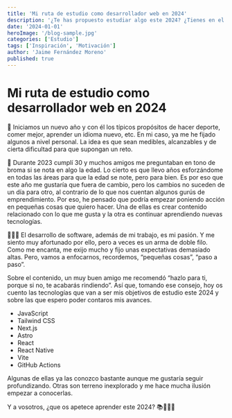 ```yaml
---
title: 'Mi ruta de estudio como desarrollador web en 2024'
description: '¿Te has propuesto estudiar algo este 2024? ¿Tienes en el radar alguna nueva tecnología que aprender? Aquí te cuento mis objetivos de aprendizaje para este año.'
date: '2024-01-01'
heroImage: '/blog-sample.jpg'
categories: ['Estudio']
tags: ['Inspiración', 'Motivación']
author: 'Jaime Fernández Moreno'
published: true
---
```


# Mi ruta de estudio como desarrollador web en 2024

🏃 Iniciamos un nuevo año y con él los típicos propósitos de hacer deporte, comer mejor, aprender un idioma nuevo, etc. En mi caso, ya me he fijado algunos a nivel personal. La idea es que sean medibles, alcanzables y de cierta dificultad para que supongan un reto.

🎂 Durante 2023 cumplí 30 y muchos amigos me preguntaban en tono de broma si se nota en algo la edad. Lo cierto es que llevo años esforzándome en todas las áreas para que la edad se note, pero para bien. Es por eso que este año me gustaría que fuera de cambio, pero los cambios no suceden de un día para otro, al contrario de lo que nos cuentan algunos gurús de emprendimiento. Por eso, he pensado que podría empezar poniendo acción en pequeñas cosas que quiero hacer. Una de ellas es crear contenido relacionado con lo que me gusta y la otra es continuar aprendiendo nuevas tecnologías.

🧑🏼‍💻 El desarrollo de software, además de mi trabajo, es mi pasión. Y me siento muy afortunado por ello, pero a veces es un arma de doble filo. Como me encanta, me exijo mucho y fijo unas expectativas demasiado altas. Pero, vamos a enfocarnos, recordemos, “pequeñas cosas”, “paso a paso”.

Sobre el contenido, un muy buen amigo me recomendó “hazlo para ti, porque si no, te acabarás rindiendo”. Así que, tomando ese consejo, hoy os cuento las tecnologías que van a ser mis objetivos de estudio este 2024 y sobre las que espero poder contaros mis avances.

- JavaScript
- Tailwind CSS
- Next.js
- Astro
- React
- React Native
- Vite
- GitHub Actions

Algunas de ellas ya las conozco bastante aunque me gustaría seguir profundizando. Otras son terreno inexplorado y me hace mucha ilusión empezar a conocerlas.

Y a vosotros, ¿que os apetece aprender este 2024? 📚👩🏻‍🎓